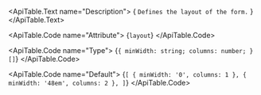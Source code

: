 <ApiTable id="property-layout">
  <ApiTable.PropertyHeader name="layout" singleFramework="">
  </ApiTable.PropertyHeader>

  <ApiTable.Text name="Description">
    { `Defines the layout of the form.` }
  </ApiTable.Text>

  <ApiTable.Code name="Attribute">
    {`layout`}
  </ApiTable.Code>

  <ApiTable.Code name="Type">
   {`{ minWidth: string; columns: number; }[]`}
  </ApiTable.Code>

  <ApiTable.Code name="Default">
    {`[
    { minWidth: '0', columns: 1 },
    { minWidth: '48em', columns: 2 },
  ]`}
  </ApiTable.Code>

</ApiTable>

